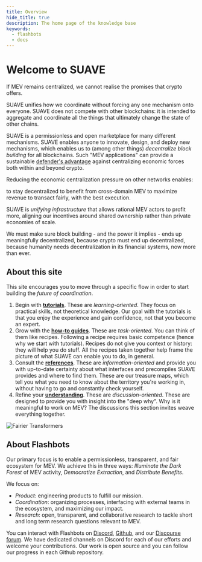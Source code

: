 ```yaml
---
title: Overview
hide_title: true
description: The home page of the knowledge base
keywords:
  - flashbots
  - docs
---
```



# Welcome to SUAVE

If MEV remains centralized, we cannot realise the promises that crypto offers.

SUAVE unifies how we coordinate without forcing any one mechanism onto everyone. SUAVE does not compete with other blockchains: it is intended to aggregate and coordinate all the things that ultimately change the state of other chains.

SUAVE is a permissionless and open marketplace for many different mechanisms. SUAVE enables anyone to innovate, design, and deploy new mechanisms, which enables us to (among other things) _decentralize block building_ for all blockchains. Such "MEV applications" can provide a sustainable [defender's advantage](https://vitalik.ca/general/2016/12/29/pos_design.html) against centralizing economic forces both within and beyond crypto. 

Reducing the economic centralization pressure on other networks enables:

<Grid>
  <GridBlock symbol="I." title="Blockchains">
  to stay decentralized
  </GridBlock>
  <GridBlock symbol="II." title="Block builders">
  to benefit from cross-domain MEV
  </GridBlock>
  <GridBlock symbol="III." title="Validators">
  to maximize revenue
  </GridBlock>
  <GridBlock symbol="IV." title="Humans">
  to transact fairly, with the best execution.
  </GridBlock>
</Grid>

SUAVE is _unifying infrastructure_ that allows rational MEV actors to profit more, aligning our incentives around shared ownership rather than private economies of scale.

We must make sure block building - and the power it implies - ends up meaningfully decentralized, because crypto must end up decentralized, because humanity needs decentralization in its financial systems, now more than ever.

## About this site

This site encourages you to move through a specific flow in order to start building the _future of coordination_. 

1. Begin with **[tutorials](/tutorials/index)**. These are _learning-oriented_. They focus on practical skills, not theoretical knowledge. Our goal with the tutorials is that you enjoy the experience and gain confidence, not that you become an expert.
2. Grow with the **[how-to guides](/how-to/index)**. These are _task-oriented_. You can think of them like recipes. Following a recipe requires basic competence (hence why we start with tutorials). Recipes do not give you context or history: they will help you do stuff. All the recipes taken together help frame the picture of what SUAVE can enable you to do, in general.
3. Consult the **[references](/reference/index)**. These are _information-oriented_ and provide you with up-to-date certainty about what interfaces and precompiles SUAVE provides and where to find them. These are our treasure maps, which tell you what you need to know about the territory you're working in, without having to go and constantly check yourself.
4. Refine your **[understanding](/understand/index)**. These are _discussion-oriented_. These are designed to provide you with insight into the "deep why". Why is it meaningful to work on MEV? The discussions this section invites weave everything together.

<AlignItems horizontal="center" vertical="center" sideMargin={0}>
<div>
  <img alt="Fairier Transformers" src={require('/static/img/diatraxis.png').default} />
</div>
</AlignItems>

## About Flashbots

Our primary focus is to enable a permissionless, transparent, and fair ecosystem for MEV. We achieve this in three ways: _Illuminate the Dark Forest_ of MEV activity, _Democratize Extraction_, and _Distribute Benefits_.

We focus on:

- _Product_: engineering products to fulfill our mission.
- _Coordination_: organizing processes, interfacing with external teams in the ecosystem, and maximizing our impact.
- _Research_: open, transparent, and collaborative research to tackle short and long term research questions relevant to MEV.

You can interact with Flashbots on [Discord](https://discord.gg/7hvTycdNcK), [Github](https://github.com/flashbots/), and our [Discourse forum](https://collective.flashbots.net/). We have dedicated channels on Discord for each of our efforts and welcome your contributions. Our work is open source and you can follow our progress in each Github repository.
